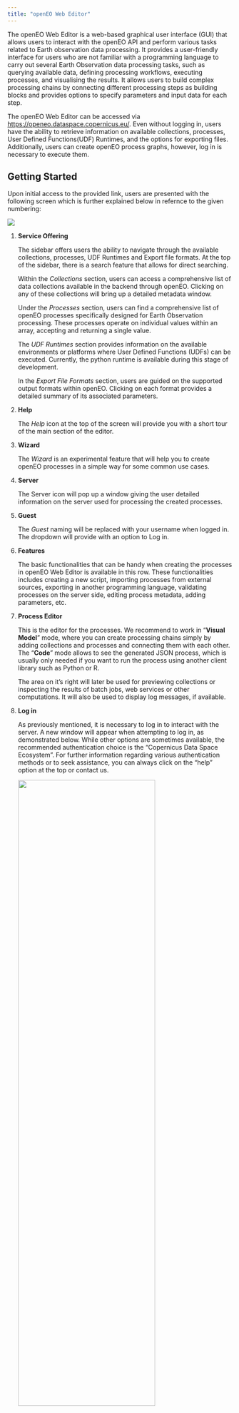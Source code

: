 ```yaml
---
title: "openEO Web Editor"
---
```


The openEO Web Editor is a web-based graphical user interface (GUI) that allows users to interact with the openEO API and perform various tasks related to Earth observation data processing. It provides a user-friendly interface for users who are not familiar with a programming language to carry out several Earth Observation data processing tasks, such as querying available data, defining processing workflows, executing processes, and visualising the results. It allows users to build complex processing chains by connecting different processing steps as building blocks and provides options to specify parameters and input data for each step. 

The openEO Web Editor can be accessed via [https://openeo.dataspace.copernicus.eu/](https://openeo.dataspace.copernicus.eu/){target="_blank"}. Even without logging in, users have the ability to retrieve information on available collections, processes, User Defined Functions(UDF) Runtimes, and the options for exporting files. Additionally, users can create openEO process graphs, however, log in is necessary to execute them.

## Getting Started

Upon initial access to the provided link, users are presented with the following screen which is further explained below in refernce to the given numbering:

![](_images/webeditor/webeditor.png)

1. **Service Offering**
   
    The sidebar offers users the ability to navigate through the available collections, processes, UDF Runtimes and Export file formats. At the top of the sidebar, there is a search feature that allows for direct searching. 

    Within the *Collections* section, users can access a comprehensive list of data collections available in the backend through openEO. Clicking on any of these collections will bring up a detailed metadata window.

    Under the *Processes* section, users can find a comprehensive list of openEO processes specifically designed for Earth Observation processing. These processes operate on individual values within an array, accepting and returning a single value.

    The *UDF Runtimes* section provides information on the available environments or platforms where User Defined Functions (UDFs) can be executed. Currently, the python runtime is available during this stage of development.

    In the *Export File Formats* section, users are guided on the supported output formats within openEO. Clicking on each format provides a detailed summary of its associated parameters.

2. **Help**
    
    The *Help* icon at the top of the screen will provide you with a short tour of the main section of the editor. 

3. **Wizard**

    The *Wizard* is an experimental feature that will help you to create openEO processes in a simple way for some common use cases.

4. **Server**

    The Server icon will pop up a window giving the user detailed information on the server used for processing the created processes. 

5. **Guest**

    The *Guest* naming will be replaced with your username when logged in. The dropdown will provide with an option to Log in.

6. **Features**

    The basic functionalities that can be handy when creating the processes in openEO Web Editor is available in this row. These functionalities includes creating a new script, importing processes from external sources, exporting in another programming language, validating processes on the server side, editing process metadata, adding parameters, etc. 

7. **Process Editor**
   
   This is the editor for the processes. We recommend to work in "**Visual Model**" mode, where you can create processing chains simply by adding collections and processes and connecting them with each other. The "**Code**" mode allows to see the generated JSON process, which is usually only needed if you want to run the process using another client library such as Python or R.

   The area on it's right will later be used for previewing collections or inspecting the results of batch jobs, web services or other computations. It will also be used to display log messages, if available.

8.  **Log in**

    As previously mentioned, it is necessary to log in to interact with the server. A new window will appear when attempting to log in, as demonstrated below. While other options are sometimes available, the recommended authentication choice is the "Copernicus Data Space Ecosystem". For further information regarding various authentication methods or to seek assistance, you can always click on the "help" option at the top or contact us.

    <centre><img src="_images/webeditor/editor_login.PNG"  width="80%" height="60%"></centre>
    

## Create a workflow

Based on their applications user can build their model by simple drag and drop method. Some processes may necessitate input parameters, which must be carefully considered. As an illustration, we present a simple case of creating a workflow to calculate NDVI using the Sentinel 2 L2A collection. Three main steps involved in using openEO for Earth Observation data processing is shown below. 

1. Load Collection 
   
    a. To start a task within the openEO web editor, your first step is to search the necessary collections for the analysis. Thus, you must check the required collections exists within the openEO database, you can do this by exploring/searching the list of available collections from the sidebar of the interface.
    In our example, we want to calculate the Normalized Difference Vegetation Index (NDVI), so the Sentinel 2 L2A collection will be used. So the next step is to drag and drop it into the Process Editor for further operations.
        
    ![](_images/webeditor/drag_collection.png)


    b. Now, once you load collection, there are several parameters you need to specify, including the area of interest, the temporal extent, and the selection of bands. By clicking on `load_collection`, a window pops up, where you can define the necessary parameters for subsequent processing. 
    
    To specify the area of interest, you can choose between generating a bounding box or importing your spatial extent by dragging and dropping GeoJSON or KML files onto the map view. While this example demonstrates the use of a bounding box, we suggest experimenting with a suitably compact area for testing purposes. There is also an option to "No filter", that will include all the data in the datacube.

    ![](_images/webeditor/define_bbox.png)

    Another parameter to consider is the temporal extent, allowing you to restrict the loaded data to a specified time window. We encourage you to choose a timeframe of 1-2 weeks for testing purposes. 

    ![](_images/webeditor/define_temporal.png)

    In our case, for NDVI calculation, we have specifically chosen the Red band (B04) and the Near-Infrared (NIR) band (B08). 
        
    ![](_images/webeditor/define_bands.png)

2. Apply Processes
    
    The next step involves applying essential openEO processes, ranging from straightforward mathematical operations to more complex tasks such spatial or temporal aggregations. 

    In this task, we'll using a specific openEO process called `reduce_dimension` two times to simplify our data cube. First we deal with the various bands and then reduce the temporal dimension.
            
    ![](_images/webeditor/reduce_dimension.png)

    In the initial process, the `reduce_dimension` algorithm is utilised to reduce the band dimension after executing a series of addition, subtraction, and division operations necessary for the NDVI calculation.

    <centre><img src="_images/webeditor/reduce_bands.png"  width="80%" height="60%"></centre>

    Following this, with the same `reduce_dimension` algorithm we eliminate the temporal dimension by selecting the maximum value using the max function.
            
    <centre><img src="_images/webeditor/temporal_reducer.png"  width="80%" height="60%"></centre>


3. Select a format

    As a final step in the workflow creation is to select the output format. 
        
    ![](_images/webeditor/save_process.png)

    Since our workflow eliminated the temporal dimension, we can keep things simple and just save the result as a GeoTiff.

    ![](_images/webeditor/save_as_gtiff.png)


## Execute the workflow

To complete the data analysis process, the final step involves executing the created workflow. This can be done in two ways: synchronously or through batch job-based method. Synchronous method allows the user to download the data directly, whereas batch job-based method enables the user to execute process as a batch. The choice of method depends on the user's preference and the size of the dataset. 

![](_images/webeditor/execute_jobs.png)

In the above figure, the red box includes the two methods possible for executing the process. In this example, I used the synchronus method by directly clicking on *Run now*, which popped up a box in the bottom right corner. 

Once the execution process is completed, the result is automatically saved locally. It can also be visualised in the parallel window as shown in the image below:

![](_images/webeditor/webeditor_result.PNG)


Furthermore, if you have created Batch Job, you can monitor its action from the same window. 


## Data Download using Wizard

The Wizard feature at the top navigation bar allows easy creation of process graphs for common, basic use cases without having to drag and drop processes as done earlier. 

:::{callout-warning}

This feature is experimental and it's not guaranteed that the generated process graphs are fully functional.

:::

At the time of this documentation release, two cases are currently available through the Wizard feature: direct downloading of data for a selected area and downloading computed spectral indices as shown in the figure below:

![](_images/webeditor/wizard.png)

You have the option to choose any one of them and enter the necessary parameters as instructed. This method makes the task considerably more straightforward than the previously mentioned workflow creation approach, as the structure is already established and you only need to input the essential parameters.

## Monitor the workflow

When a batch job is created, openEO's logs feature can help with *monitoring and debugging* of workflows. The back-end typically uses this to dump information during data processing that may be relevant for the user (e.g. warnings, resource stats, …). Like many other processes, job logs can be visualized programmatically as well as in the web editor. 

As shown in the following image, you have the option to access the job logs by clicking on the icon located next to the job ID at the bottom of the interface.

![](./_images/webeditor/joblist.png)

When clicking on it, a pane emerges on the right, as shown below:

![](./_images/webeditor/joblogs.png)

Moreover, users can use openEO processes like `inspect`, this will allow you to log your own information to be displayed in the job logs.
